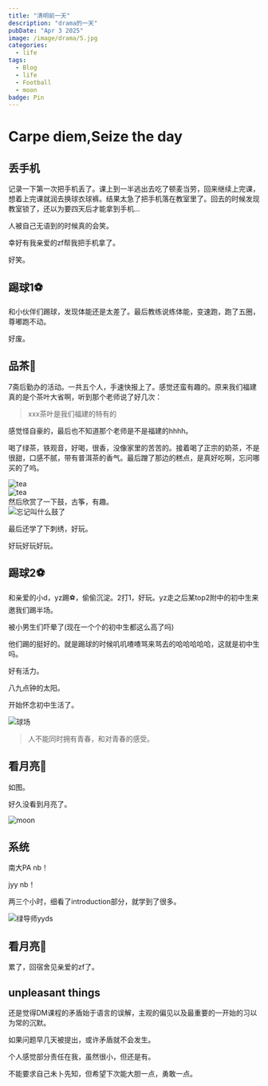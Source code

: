 ```yaml
---
title: "清明前一天"
description: "drama的一天"
pubDate: "Apr 3 2025"
image: /image/drama/5.jpg
categories:
  - life
tags:
  - Blog
  - life
  - Football
  - moon
badge: Pin
---
```



# Carpe diem,Seize the day

## 丢手机
记录一下第一次把手机丢了。课上到一半逃出去吃了顿麦当劳，回来继续上完课，想着上完课就润去换球衣球裤。结果太急了把手机落在教室里了。回去的时候发现教室锁了，还以为要四天后才能拿到手机...  

人被自己无语到的时候真的会笑。  

幸好有我亲爱的zf帮我把手机拿了。  

好笑。

## 踢球1⚽️
和小伙伴们踢球，发现体能还是太差了。最后教练说练体能，变速跑，跑了五圈，尊嘟跑不动。  

好废。  


## 品茶🍵
7斋后勤办的活动。一共五个人，手速快报上了。感觉还蛮有趣的。原来我们福建真的是个茶叶大省啊，听到那个老师说了好几次：  


> xxx茶叶是我们福建的特有的

感觉怪自豪的，最后也不知道那个老师是不是福建的hhhh。  

喝了绿茶，铁观音，好喝，很香，没像家里的苦苦的。接着喝了正宗的奶茶，不是很甜，口感不腻，带有普洱茶的香气。最后蹭了那边的糕点，是真好吃啊，忘问哪买的了呜。  

<div style={{ textAlign: 'center' }}>
  <img src="/image/drama/2.jpg" alt="tea" style={{ display: 'inline-block' }} />
</div>
<div style={{ textAlign: 'center' }}>
  <img src="/image/drama/3.jpg" alt="tea" style={{ display: 'inline-block' }} />
</div>
然后欣赏了一下鼓，古筝，有趣。  

<div style={{ textAlign: 'center' }}>
  <img src="/image/drama/4.jpg" alt="忘记叫什么鼓了" style={{ display: 'inline-block' }} />
</div>

最后还学了下刺绣，好玩。  

好玩好玩好玩。

## 踢球2⚽️
和亲爱的小d，yz踢⚽️，偷偷沉淀。2打1，好玩。yz走之后某top2附中的初中生来邀我们踢半场。  

被小男生们吓晕了(现在一个个的初中生都这么高了吗)  

他们踢的挺好的。就是踢球的时候叽叽喳喳骂来骂去的哈哈哈哈哈，这就是初中生吗。  

好有活力。  

八九点钟的太阳。  

开始怀念初中生活了。  

<div style={{ textAlign: 'center' }}>
  <img src="/image/drama/5.jpg" alt="球场" style={{ display: 'inline-block' }} />
</div>

> 人不能同时拥有青春，和对青春的感受。

## 看月亮🌙
如图。  

好久没看到月亮了。  

<div style={{ textAlign: 'center' }}>
  <img src="/image/drama/6.jpg" alt="moon" style={{ display: 'inline-block' }} />
</div>

##  系统
南大PA nb！  

jyy nb！  

两三个小时，细看了introduction部分，就学到了很多。  


<div style={{ textAlign: 'center' }}>
  <img src="/image/drama/1.jpg" alt="绿导师yyds" style={{ display: 'inline-block' }} />
</div>

## 看月亮🌙
累了，回宿舍见亲爱的zf了。

## unpleasant things
<Collapse title="思来想去还是写一写吧，不愉快的事情也是生活的一部分.">
  还是觉得DM课程的矛盾始于语言的误解，主观的偏见以及最重要的一开始的习以为常的沉默。  

  如果问题早几天被提出，或许矛盾就不会发生。  

  个人感觉部分责任在我，虽然很小，但还是有。  

  不能要求自己未卜先知，但希望下次能大胆一点，勇敢一点。
</Collapse>









